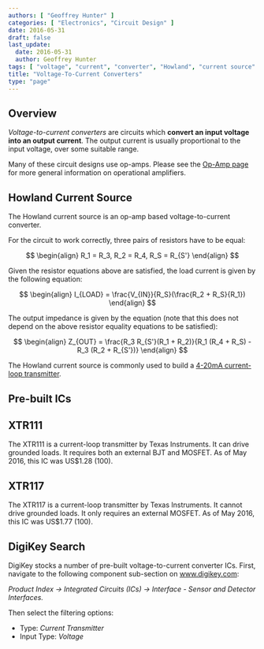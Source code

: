 ```yaml
---
authors: [ "Geoffrey Hunter" ]
categories: [ "Electronics", "Circuit Design" ]
date: 2016-05-31
draft: false
last_update:
  date: 2016-05-31
  author: Geoffrey Hunter
tags: [ "voltage", "current", "converter", "Howland", "current source" ]
title: "Voltage-To-Current Converters"
type: "page"
---
```



## Overview

_Voltage-to-current converters_ are circuits which **convert an input voltage into an output current**. The output current is usually proportional to the input voltage, over some suitable range.

Many of these circuit designs use op-amps. Please see the [Op-Amp page](/electronics/components/op-amps) for more general information on operational amplifiers.

## Howland Current Source

The Howland current source is an op-amp based voltage-to-current converter.

For the circuit to work correctly, three pairs of resistors have to be equal:

$$
\begin{align}
R_1 = R_3, R_2 = R_4, R_S = R_{S'}
\end{align}
$$

Given the resistor equations above are satisfied, the load current is given by the following equation:

$$
\begin{align}
I_{LOAD} = \frac{V_{IN}}{R_S}(\frac{R_2 + R_S}{R_1})
\end{align}
$$

The output impedance is given by the equation (note that this does not depend on the above resistor equality equations to be satisfied):

$$
\begin{align}
Z_{OUT} = \frac{R_3 R_{S'}(R_1 + R_2)}{R_1 (R_4 + R_S) - R_3 (R_2 + R_{S'})}
\end{align}
$$

The Howland current source is commonly used to build a [4-20mA current-loop transmitter](/electronics/communication-protocols/4-20ma-current-loops).

## Pre-built ICs

## XTR111

The XTR111 is a current-loop transmitter by Texas Instruments. It can drive grounded loads. It requires both an external BJT and MOSFET. As of May 2016, this IC was US$1.28 (100).

## XTR117

The XTR117 is a current-loop transmitter by Texas Instruments. It cannot drive grounded loads. It only requires an external MOSFET. As of May 2016, this IC was US$1.77 (100).

## DigiKey Search

DigiKey stocks a number of pre-built voltage-to-current converter ICs. First, navigate to the following component sub-section on www.digikey.com:

_Product Index -> Integrated Circuits (ICs) -> Interface - Sensor and Detector Interfaces._

Then select the filtering options:

* Type: _Current Transmitter_
* Input Type: _Voltage_
